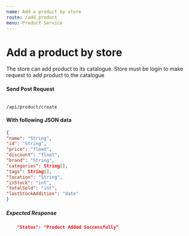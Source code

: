 ```yaml
---
name: Add a product by store
route: /add_product
menu: Product Service
---
```


# Add a product by store
The store can add product to its catalogue. Store must be login to make request to add product to the catalogue

#### Send Post Request 
<Code>
/api/product/create
</Code>

#### With following JSON data
```json
{
"name": "String",
"id": "String",
"price": "float",
"discount": "float",
"brand": "String",
"categories": String[],
"tags": String[],
"location": "String",
"inStock": "int",
"totalSold": "int",
"lastStockAddition": "date"
}
```

##### Expected Response
```json
    "Status": "Product Added Successfully"
```
